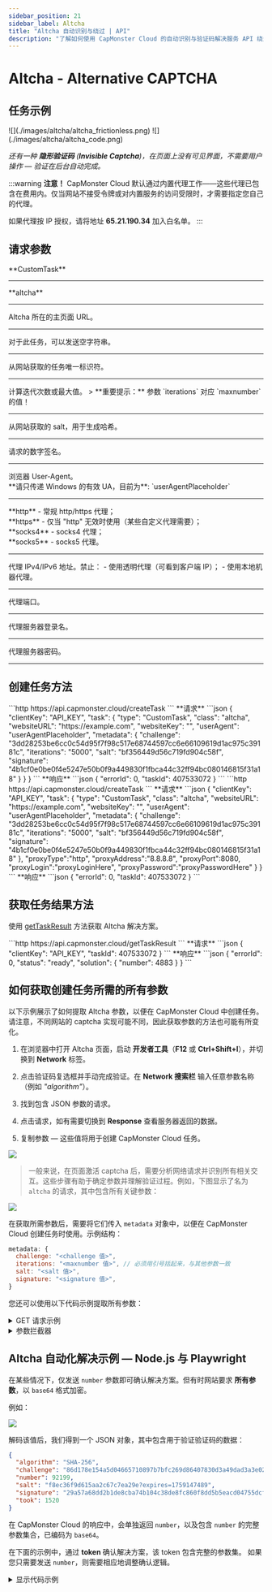 ```yaml
---
sidebar_position: 21
sidebar_label: Altcha
title: "Altcha 自动识别与绕过 | API"
description: "了解如何使用 CapMonster Cloud 的自动识别与验证码解决服务 API 绕过 Altcha！" 
---
```



# Altcha - Alternative CAPTCHA

<PriceBlockWrap>
  <PriceBlock title="altcha" captchaId="altcha"/>
</PriceBlockWrap>

## 任务示例

<Tabs className="full-width-tabs">
  <TabItem value="pow" label="PoW (工作量证明)" default>
    ![](./images/altcha/altcha_frictionless.png)
  </TabItem>
  <TabItem value="code" label="Code Captcha">
    ![](./images/altcha/altcha_code.png)
  </TabItem>
</Tabs>

*还有一种 **隐形验证码** (**Invisible Captcha**)，在页面上没有可见界面，不需要用户操作 — 验证在后台自动完成。*

:::warning **注意！**
CapMonster Cloud 默认通过内置代理工作——这些代理已包含在费用内。仅当网站不接受令牌或对内置服务的访问受限时，才需要指定您自己的代理。

如果代理按 IP 授权，请将地址 **65.21.190.34** 加入白名单。
:::

## 请求参数

<TabItem value="proxyless" label="CustomTask（无代理）" default className="bordered-panel">
  
  <ParamItem title="type" required type="string" />
  **CustomTask**

  ---

  <ParamItem title="class" required type="string" />
  **altcha**

  ---

  <ParamItem title="websiteURL" required type="string" />
  Altcha 所在的主页面 URL。

  ---

  <ParamItem title="websiteKey" required type="string" />
  对于此任务，可以发送空字符串。

  ---

  <ParamItem title="challenge (metadata 内)" required="required" type="string" />
  从网站获取的任务唯一标识符。

  ---

  <ParamItem title="iterations (metadata 内)" required="required" type="string" />
  计算迭代次数或最大值。
  > **重要提示：** 参数 `iterations` 对应 `maxnumber` 的值！

  ---

  <ParamItem title="salt (metadata 内)" required="required" type="string" />
  从网站获取的 salt，用于生成哈希。

  ---

  <ParamItem title="signature (metadata 内)" required="required" type="string" />
  请求的数字签名。

  ---

  <ParamItem title="userAgent" type="string" />
  浏览器 User-Agent。<br />
  **请只传递 Windows 的有效 UA，目前为**: `userAgentPlaceholder`

  ---

  <ParamItem title="proxyType" type="string" />
  **http** - 常规 http/https 代理；<br />
  **https** - 仅当 "http" 无效时使用（某些自定义代理需要）；<br />
  **socks4** - socks4 代理；<br />
  **socks5** - socks5 代理。

  ---

  <ParamItem title="proxyAddress" type="string" />
  <p>
    代理 IPv4/IPv6 地址。禁止：
    - 使用透明代理（可看到客户端 IP）；
    - 使用本地机器代理。
  </p>

  ---

  <ParamItem title="proxyPort" type="integer" />
  代理端口。

  ---

  <ParamItem title="proxyLogin" type="string" />
  代理服务器登录名。

  ---

  <ParamItem title="proxyPassword" type="string" />
  代理服务器密码。

  ---
</TabItem>

## 创建任务方法
<Tabs className="full-width-tabs filled-tabs request-tabs" groupId="captcha-type">
  <TabItem value="proxyless" label="Altcha CustomTask（无代理）" default className="method-panel">
    <MethodItem>
      ```http
      https://api.capmonster.cloud/createTask
      ```
    </MethodItem>
    <MethodDescription>
      **请求**
      ```json
      {
        "clientKey": "API_KEY",
        "task": {
          "type": "CustomTask",
          "class": "altcha",
          "websiteURL": "https://example.com",
          "websiteKey": "",
          "userAgent": "userAgentPlaceholder",
          "metadata": {
            "challenge": "3dd28253be6cc0c54d95f7f98c517e68744597cc6e66109619d1ac975c39181c",
            "iterations": "5000",
            "salt": "bf356449d56c719fd904c58f",
            "signature": "4b1cf0e0be0f4e5247e50b0f9a449830f1fbca44c32ff94bc080146815f31a18"
          }
        }
      }
      ```
      **响应**
      ```json
      {
        "errorId": 0,
        "taskId": 407533072
      }
      ```
    </MethodDescription>
  </TabItem>

  <TabItem value="proxy" label="Altcha CustomTask（使用代理）" className="method-panel">
    <MethodItem>
      ```http
      https://api.capmonster.cloud/createTask
      ```
    </MethodItem>
    <MethodDescription>
      **请求**
      ```json
      {
        "clientKey": "API_KEY",
        "task": {
          "type": "CustomTask",
          "class": "altcha",
          "websiteURL": "https://example.com",
          "websiteKey": "",
          "userAgent": "userAgentPlaceholder",
          "metadata": {
            "challenge": "3dd28253be6cc0c54d95f7f98c517e68744597cc6e66109619d1ac975c39181c",
            "iterations": "5000",
            "salt": "bf356449d56c719fd904c58f",
            "signature": "4b1cf0e0be0f4e5247e50b0f9a449830f1fbca44c32ff94bc080146815f31a18"
          },
          "proxyType":"http",
          "proxyAddress":"8.8.8.8",
          "proxyPort":8080,
          "proxyLogin":"proxyLoginHere",
          "proxyPassword":"proxyPasswordHere"
        }
      }
      ```
      **响应**
      ```json
      {
        "errorId": 0,
        "taskId": 407533072
      }
      ```
    </MethodDescription>
  </TabItem>
</Tabs>

## 获取任务结果方法

使用 [getTaskResult](../api/methods/get-task-result.md) 方法获取 Altcha 解决方案。

<TabItem value="proxyless" label="Altcha CustomTask（无代理）" default className="method-panel-full">
  <MethodItem>
    ```http
    https://api.capmonster.cloud/getTaskResult
    ```
  </MethodItem>
  <MethodDescription>
    **请求**
    ```json
    {
      "clientKey": "API_KEY",
      "taskId": 407533072
    }
    ```
    **响应**
    ```json
    {
      "errorId": 0,
      "status": "ready",
      "solution": {
        "number": 4883
      }
    }
    ```
  </MethodDescription>
</TabItem>

## 如何获取创建任务所需的所有参数

以下示例展示了如何提取 Altcha 参数，以便在 CapMonster Cloud 中创建任务。请注意，不同网站的 captcha 实现可能不同，因此获取参数的方法也可能有所变化。

1. 在浏览器中打开 Altcha 页面，启动 **开发者工具**（**F12** 或 **Ctrl+Shift+I**），并切换到 **Network** 标签。

2. 点击验证码复选框并手动完成验证。在 **Network 搜索栏** 输入任意参数名称（例如 *"algorithm"*）。

3. 找到包含 JSON 参数的请求。

4. 点击请求，如有需要切换到 **Response** 查看服务器返回的数据。

5. 复制参数 — 这些值将用于创建 CapMonster Cloud 任务。

![](./images/altcha/altcha_parameters.png)

> 一般来说，在页面激活 captcha 后，需要分析网络请求并识别所有相关交互。这些步骤有助于确定参数并理解验证过程。例如，下图显示了名为 `altcha` 的请求，其中包含所有关键参数：

![](./images/altcha/altcha_parameters1.png)

在获取所需参数后，需要将它们传入 `metadata` 对象中，以便在 CapMonster Cloud 创建任务时使用。示例结构：

```javascript
metadata: {
  challenge: "<challenge 值>", 
  iterations: "<maxnumber 值>", // 必须用引号括起来，与其他参数一致
  salt: "<salt 值>",             
  signature: "<signature 值>",  
}
```

您还可以使用以下代码示例提取所有参数：

<details>
<summary>GET 请求示例</summary>

对指定 URL 执行 HTTP GET 请求，并将响应输出到控制台。

```javascript
const url = 'https://example-portal.mysite.rs.gov.br/Altcha/Example'; // 用于提取验证码参数的 API 端点

fetch(url, { method: 'GET' })
  .then(res => res.text())
  .then(data => console.log('Response:', data))
  .catch(err => console.error(err));
````

</details>

<details>
<summary>参数拦截器</summary>

浏览器脚本，重写 `fetch` 和 `XMLHttpRequest`，以自动监控网络请求并提取关键 Altcha 验证码参数。将此脚本粘贴到验证码页面的浏览器控制台中并激活验证码 — 所需参数将自动输出到控制台。

```javascript
(function() {
  const keywords = ['algorithm','challenge','maxnumber','salt','signature'];
  const foundParams = {};

  const intercept = (url, body, text) => {
    keywords.forEach(key => {
      if ((url && url.includes(key)) || (body && body.includes(key)) || (text && text.includes(key))) {
        foundParams[key] = foundParams[key] || [];
        if (url?.includes(key)) foundParams[key].push(url);
        if (body?.includes(key)) foundParams[key].push(body);
        if (text?.includes(key)) foundParams[key].push(text);
      }
    });
    if (Object.keys(foundParams).length) console.log('Found parameters:', foundParams);
  };

  const originalFetch = window.fetch;
  window.fetch = async (...args) => {
    const [resource, config] = args;
    const url = typeof resource === 'string' ? resource : resource.url;
    const body = config?.body;
    const response = await originalFetch.apply(this, args);
    try {
      const text = await response.clone().text();
      intercept(url, body, text);
    } catch {}
    return response;
  };

  const originalOpen = XMLHttpRequest.prototype.open;
  const originalSend = XMLHttpRequest.prototype.send;

  XMLHttpRequest.prototype.open = function(method, url, ...rest) {
    this._url = url;
    return originalOpen.call(this, method, url, ...rest);
  };

  XMLHttpRequest.prototype.send = function(body) {
    this.addEventListener('load', () => intercept(this._url, body, this.responseText));
    return originalSend.call(this, body);
  };
})();
```
</details>

## Altcha 自动化解决示例 — Node.js 与 Playwright

在某些情况下，仅发送 `number` 参数即可确认解决方案。但有时网站要求 **所有参数**，以 `base64` 格式加密。

例如：

![](./images/altcha/altcha_base64.png)

解码该值后，我们得到一个 JSON 对象，其中包含用于验证验证码的数据：

```json
{
  "algorithm": "SHA-256",
  "challenge": "86d178e154a5d04665710897b7bfc269d86407830d3a49dad3a3e027f6a824a6",
  "number": 92199,
  "salt": "f8ec36f9d615aa2c67c7ea29e?expires=1759147489",
  "signature": "29a57a68dd2b1de8cba74b104c38de8fc860f8dd5b5eacd04755dcff7eb7ee8f",
  "took": 1520
}
```

在 CapMonster Cloud 的响应中，会单独返回 `number`，以及包含 `number` 的完整参数集合，已编码为 `base64`。

在下面的示例中，通过 **token** 确认解决方案，该 token 包含完整的参数集。
如果您只需要发送 `number`，则需要相应地调整确认逻辑。

<details>
<summary>显示代码示例</summary>

```javascript
const { chromium } = require("playwright");

// 替换为你的值：
// - API_KEY → 你的 CapMonster Cloud 密钥
// - ALTCHA_PAGE → Altcha 页面地址
const API_KEY = "your_capmonster_cloud_api_key";
const ALTCHA_PAGE = "https://url_with_altcha";

(async () => {
  const browser = await chromium.launch({ headless: false, devtools: true });
  const context = await browser.newContext(); 
  const page = await context.newPage(); 

  await page.route("**/*", (route) => {
    const url = route.request().url();
    if (url.includes("api.capmonster.cloud")) return route.abort();
    return route.continue();
  });

  let challengeResp = null; // 存储 Altcha challenge 的变量
  page.on("response", async (response) => {
    try {
      if (response.url().includes("/Altcha/GerarDesafio")) {
        challengeResp = await response.json(); // 获取 challenge JSON 参数
        console.log("Captured /Altcha/GerarDesafio:", challengeResp);
      }
    } catch {}
  });

  await page.goto(ALTCHA_PAGE, { waitUntil: "networkidle" });

  try {
    await page.waitForSelector("altcha-widget input[type='checkbox']", { timeout: 10000 });
    await page.click("altcha-widget input[type='checkbox']");
  } catch {
    const widgetHandle = await page.$("altcha-widget");
    if (widgetHandle) await widgetHandle.click(); // 如果标准选择器未找到
  }

  // 等待 challenge
  const start = Date.now();
  while (!challengeResp && Date.now() - start < 30000) {
    await new Promise((r) => setTimeout(r, 300));
  }
  if (!challengeResp) {
    console.error("无法捕获 /Altcha/GerarDesafio。");
    await browser.close();
    return;
  }

  const { challenge, salt, signature, maxnumbers } = challengeResp;

  // 构建 CapMonster Cloud 创建任务请求体
  const createTaskBody = {
    clientKey: API_KEY,
    task: {
      type: "CustomTask",
      class: "altcha",
      websiteURL: ALTCHA_PAGE,
      websiteKey: "",
      userAgent:
        "Mozilla/5.0 (Windows NT 10.0; Win64; x64) AppleWebKit/537.36 (KHTML, like Gecko) Chrome/140.0.0.0 Safari/537.36",
      metadata: {
        challenge,
        iterations: maxnumbers,
        salt,
        signature,
      },
    },
  };

  // 创建任务
  const taskResp = await fetch("https://api.capmonster.cloud/createTask", {
    method: "POST",
    headers: { "Content-Type": "application/json" },
    body: JSON.stringify(createTaskBody),
  }).then((r) => r.json());

  console.log("CreateTask response:", taskResp);
  if (!taskResp || !taskResp.taskId) {
    console.error("创建任务失败:", taskResp);
    await browser.close();
    return;
  }

  const taskId = taskResp.taskId;

  // 等待任务解决
  let fullSolution = null;
  const maxPollMs = 120000;
  const pollStart = Date.now();
  while (Date.now() - pollStart < maxPollMs) {
    const res = await fetch("https://api.capmonster.cloud/getTaskResult", {
      method: "POST",
      headers: { "Content-Type": "application/json" },
      body: JSON.stringify({ clientKey: API_KEY, taskId }),
    }).then((r) => r.json());

    if (res.status === "ready") {
      fullSolution = res.solution;
      console.log("CapMonster 完整解决方案:", fullSolution);
      break;
    }
    await new Promise((r) => setTimeout(r, 3000));
  }

  if (!fullSolution) {
    console.error("在指定时间内未收到解决方案。");
    await browser.close();
    return;
  }

  // 提取 token
  const token =
    (fullSolution && fullSolution.data && fullSolution.data.token) ||
    fullSolution.token ||
    (fullSolution && fullSolution.data) ||
    null;

  if (!token) {
    console.error("CapMonster 响应中未找到 token:", fullSolution);
    await browser.close();
    return;
  }

  // 将 token 注入页面
  await page.evaluate((tokenValue) => {
    const cpv = document.querySelector("#captchaParaValidar");
    if (cpv) {
      cpv.value = tokenValue;
    } else {
      const created = document.createElement("input");
      created.type = "hidden";
      created.id = "captchaParaValidar";
      created.name = "captchaParaValidar";
      created.value = tokenValue;
      (document.querySelector("form") || document.body).appendChild(created);
    }

    let alt = document.querySelector('input[name="altcha"]');
    if (alt) {
      alt.value = tokenValue;
    } else {
      const created2 = document.createElement("input");
      created2.type = "hidden";
      created2.name = "altcha";
      created2.value = tokenValue;
      (document.querySelector("form") || document.body).appendChild(created2);
    }

    const widget = document.querySelector("altcha-widget");
    if (widget) {
      widget.setAttribute("data-state", "verified");
      const checkbox = widget.querySelector("input[type='checkbox']");
      if (checkbox) {
        checkbox.checked = true;
        checkbox.dispatchEvent(new Event("change", { bubbles: true }));
      }
      const label = widget.querySelector(".altcha-label");
      if (label) label.textContent = "Verified";
    }
  }, token);

  console.log("Token 已注入:", token);
})();
```
</details>
